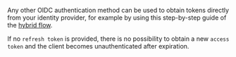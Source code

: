 Any other OIDC authentication method can be used to obtain tokens directly from your identity provider, for example by using this step-by-step guide of the [hybrid flow](/developers/weaviate/configuration/authentication).

If no `refresh token` is provided, there is no possibility to obtain a new `access token` and the client becomes unauthenticated after expiration.
